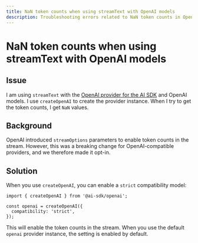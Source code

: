 ```yaml
---
title: NaN token counts when using streamText with OpenAI models
description: Troubleshooting errors related to NaN token counts in OpenAI streaming.
---
```


# NaN token counts when using streamText with OpenAI models

## Issue

I am using `streamText` with the [OpenAI provider for the AI SDK](/providers/ai-sdk-providers/openai) and OpenAI models.
I use `createOpenAI` to create the provider instance.
When I try to get the token counts, I get `NaN` values.

## Background

OpenAI introduced `streamOptions` parameters to enable token counts in the stream.
However, this was a breaking change for OpenAI-compatible providers,
and we therefore made it opt-in.

## Solution

When you use `createOpenAI`, you can enable a `strict` compatibility model:

```tsx
import { createOpenAI } from '@ai-sdk/openai';

const openai = createOpenAI({
  compatibility: 'strict',
});
```

This will enable the token counts in the stream.
When you use the default `openai` provider instance, the setting is enabled by default.
